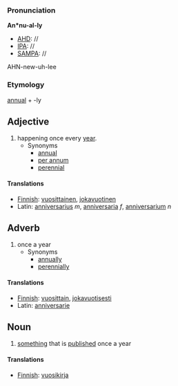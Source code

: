 ===Pronunciation===

'''An*nu-al-ly'''
*[[AHD]]: //
*[[IPA]]: //
*[[SAMPA]]: //
AHN-new-uh-lee
===Etymology===

[[annual]] + -ly

==Adjective==
# happening once every [[year]].
#* Synonyms
#** [[annual]]
#** [[per annum]]
#** [[perennial]]

====Translations====

* [[Finnish]]: [[vuosittainen]], [[jokavuotinen]]
* Latin: [[anniversarius]] ''m'', [[anniversaria]] ''f'', [[anniversarium]] ''n''

==Adverb==
# once a year
#* Synonyms
#** [[annually]]
#** [[perennially]]


====Translations====

* [[Finnish]]: [[vuosittain]], [[jokavuotisesti]]
* Latin: [[anniversarie]]

==Noun==
# [[something]] that is [[publish]]ed once a year

====Translations====

* [[Finnish]]: [[vuosikirja]]